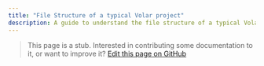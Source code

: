 ```yaml
---
title: "File Structure of a typical Volar project"
description: A guide to understand the file structure of a typical Volar project.
---
```


> This page is a stub. Interested in contributing some documentation to it, or want to improve it? [Edit this page on GitHub](https://github.com/volarjs/docs/blob/main/src/content/docs/guides/file-structure.mdx)
